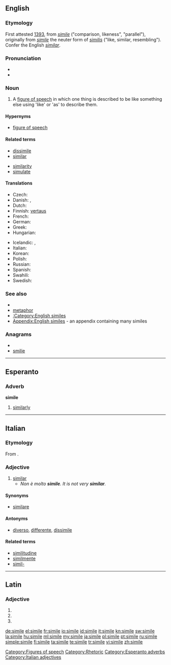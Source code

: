 ==English==

===Etymology===
First attested [[w:1393|1393]], from {{etyl|la}} ''[[simile#Latin|simile]]'' ("comparison, likeness", "parallel"), originally from ''[[simile#Latin|simile]]'' the neuter form of ''[[similis]]'' ("like, similar, resembling"). Confer the English ''[[similar]]''.

===Pronunciation===
* {{IPA|/ˈsɪməli/}}
* {{audio|en-us-simile.ogg|Audio (US)}}
{{examples-right|sense=figure of speech|examples=“A woman needs a man like a fish needs a bicycle.”<br>[[w:Irina Dunn|Irina Dunn]] (1970)}}
===Noun===
{{en-noun|pl2=similia}}

# A [[figure of speech]] in which one thing is described to be like something else using 'like' or 'as' to describe them.
====Hypernyms====
* [[figure of speech]]

====Related terms====
{{rel-top|terms related to ''simile (noun)''}}
* [[dissimile]]
* [[similar]]
{{rel-mid}}
* [[similarity]]
* [[simulate]]
{{rel-bottom}}

====Translations====
{{trans-top|figure of speech in which one thing is compared to another}}
* Czech: {{t-|cs|přirovnání|n}}
* Danish: {{t-|da|sammenligning|c}}, {{t-|da|lignelse|c}}
* Dutch: {{t+|nl|vergelijking|f}}
* Finnish: [[vertaus]]
* French: {{t+|fr|comparaison|f}}
* German: {{t+|de|Vergleich|m}}
* Greek: {{t+|el|παρομοίωση|f}}
* Hungarian: {{t|hu|hasonlat}}
{{trans-mid}}
* Icelandic: {{t+|is|líking|f}}, {{t|is|samlíking|f}}
* Italian: {{t+|it|similitudine|f}}
* Korean: {{t|ko|직유|sc=Kore}}
* Polish: {{t|pl|porównanie|n}}
* Russian: {{t+|ru|сравнение|n|tr=sravnénije}}
* Spanish: {{t+|es|símil|m}}
* Swahili: {{t+|sw|kibadala|xs=Swahili}}
* Swedish: {{t+|sv|liknelse|c}}
{{trans-bottom}}

===See also===
* {{pedia}}
* [[metaphor]]
* [[:Category:English similes]]
* [[Appendix:English similes]] - an appendix containing many similes

===Anagrams===
* {{alphagram|eiilms}}
* [[smilie#English|smilie]]

[[Category:Figures of speech]]
[[Category:Rhetoric]]
----

==Esperanto==

===Adverb===
'''simile'''

# [[similarly]]

[[Category:Esperanto adverbs]]

----

==Italian==

===Etymology===
From {{etyl|la|it}} {{term|similis|||lang=la}}.

===Adjective===
{{it-adj|simil|e}}

# [[similar]]
#* ''Non è molto '''simile'''. It is not very '''similar'''.''

====Synonyms====
* [[similare]]

====Antonyms====
* [[diverso]], [[differente]], [[dissimile]]

====Related terms====
* [[similitudine]]
* [[similmente]]
* [[simil-]]

[[Category:Italian adjectives]]

----

==Latin==

===Adjective===
{{la-adj-form|simile}}

# {{inflection of|similis|similis|nom|n|s|lang=la}}
# {{inflection of|similis|similis|acc|n|s|lang=la}}
# {{inflection of|similis|similis|voc|n|s|lang=la}}

[[de:simile]]
[[el:simile]]
[[fr:simile]]
[[io:simile]]
[[id:simile]]
[[it:simile]]
[[kn:simile]]
[[sw:simile]]
[[la:simile]]
[[hu:simile]]
[[ml:simile]]
[[my:simile]]
[[ja:simile]]
[[pl:simile]]
[[pt:simile]]
[[ru:simile]]
[[simple:simile]]
[[fi:simile]]
[[ta:simile]]
[[te:simile]]
[[tr:simile]]
[[vi:simile]]
[[zh:simile]]